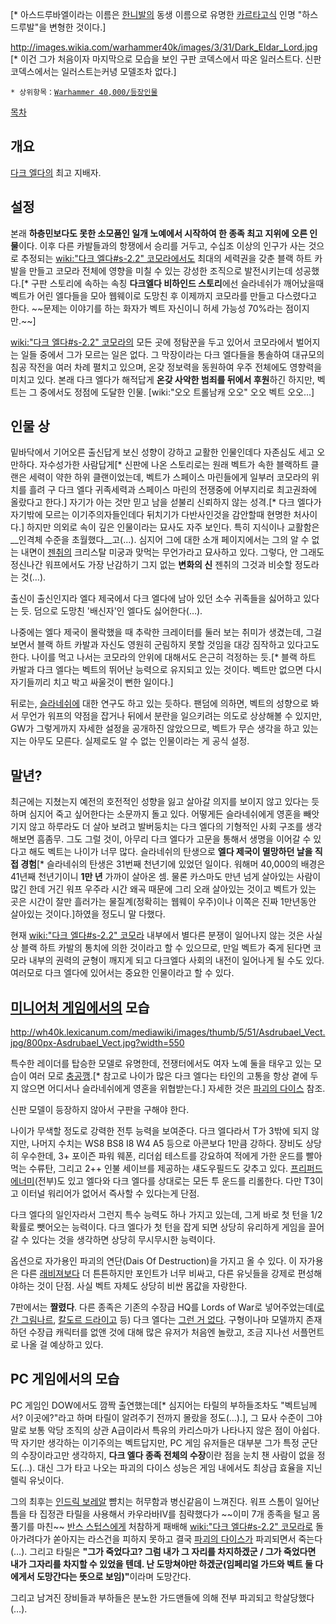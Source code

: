 {{{+1 '''Asdrubael Vect'''}}}[* 아스드루바엘이라는 이름은 [[한니발]]의 동생 이름으로 유명한 [[카르타고]]식 인명 "하스드루발"을 변형한 것이다.]

http://images.wikia.com/warhammer40k/images/3/31/Dark_Eldar_Lord.jpg [* 이건 그가 처음이자 마지막으로 모습을 보인 구판 코덱스에서 따온 일러스트다. 신판 코덱스에서는 일러스트는커녕 모델조차 없다.]

 * 상위항목：[[Warhammer 40,000/등장인물]]

[[목차]]
== 개요 ==
[[다크 엘다]]의 최고 지배자.

== 설정 ==
본래 '''하층민보다도 못한 소모품인 일개 노예에서 시작하여 한 종족 최고 지위에 오른 인물'''이다. 이후 다른 카발들과의 항쟁에서 승리를 거두고, 수십조 이상의 인구가 사는 것으로 추정되는 [[wiki:"다크 엘다#s-2.2" 코모라]]에서도 최대의 세력권을 갖춘 블랙 하트 카발을 만들고 코모라 전체에 영향을 미칠 수 있는 강성한 조직으로 발전시키는데 성공했다.[* 구판 스토리에 속하는 속칭 '''다크엘다 비하인드 스토리'''에선 슬라네쉬가 깨어났을때 벡트가 어린 엘다들을 모아 웹웨이로 도망친 후 이제까지 코모라를 만들고 다스렸다고 한다. ~~문제는 이야기를 하는 화자가 벡트 자신이니 허세 가능성 70%라는 점이지만.~~]

[[wiki:"다크 엘다#s-2.2" 코모라]]의 모든 곳에 정탐꾼을 두고 있어서 코모라에서 벌어지는 일들 중에서 그가 모르는 일은 없다. 그 막장이라는 다크 엘다들을 통솔하여 대규모의 침공 작전을 여러 차례 펼치고 있으며, 온갖 정보력을 동원하여 우주 전체에도 영향력을 미치고 있다. 본래 다크 엘다가 해적답게 '''온갖 사악한 범죄를 뒤에서 후원'''하긴 하지만, 벡트는 그 중에서도 정점에 도달한 인물. [wiki:"오오 트롤남캐 오오" 오오 벡트 오오...]

== 인물 상 ==
밑바닥에서 기어오른 출신답게 보신 성향이 강하고 교활한 인물인데다 자존심도 세고 오만하다. 자수성가한 사람답게[* 신판에 나온 스토리로는 원래 벡트가 속한 블랙하트 클랜은 세력이 약한 하위 클랜이었는데, 벡트가 스페이스 마린들에게 일부러 코모라의 위치를 흘려 구 다크 엘다 귀족세력과 스페이스 마린의 전쟁중에 어부지리로 최고권좌에 올랐다고 한다.] 자기가 아는 것만 믿고 남을 섣불리 신뢰하지 않는 성격.[* 다크 엘다가 자기밖에 모르는 이기주의자들인데다 뒤치기가 다반사인것을 감안할때 현명한 처사이다.] 하지만 의외로 속이 깊은 인물이라는 묘사도 자주 보인다. 특히 지식이나 교활함은 __인격체 수준을 초월했다__고(...). 심지어 그에 대한 소개 페이지에서는 그의 알 수 없는 내면이 [[젠취]]의 크리스탈 미궁과 맞먹는 무언가라고 묘사하고 있다. 그렇다, 안 그래도 정신나간 워프에서도 가장 난감하기 그지 없는 '''변화의 신''' 젠취의 그것과 비슷할 정도라는 것(…).

출신이 출신인지라 엘다 제국에서 다크 엘다에 남아 있던 소수 귀족들을 싫어하고 있다는 듯. 덤으로 도망친 '배신자'인 엘다도 싫어한다(…).

나중에는 엘다 제국이 몰락했을 때 추락한 크레이터를 둘러 보는 취미가 생겼는데, 그걸 보면서 블랙 하트 카발과 자신도 영원히 군림하지 못할 것임을 대강 짐작하고 있다고도 한다. 나이를 먹고 나서는 코모라의 안위에 대해서도 은근히 걱정하는 듯.[* 블랙 하트 카발과 다크 엘다는 벡트의 뛰어난 능력으로 유지되고 있는 것이다. 벡트만 없으면 다시 자기들끼리 치고 박고 싸울것이 뻔한 일이다.]

뒤로는, [[슬라네쉬]]에 대한 연구도 하고 있는 듯하다. 팬덤에 의하면, 벡트의 성향으로 봐서 무언가 워프의 약점을 잡거나 뒤에서 분란을 일으키려는 의도로 상상해볼 수 있지만, GW가 그렇게까지 자세한 설정을 공개하진 않았으므로, 벡트가 무슨 생각을 하고 있는지는 아무도 모른다. 실제로도 알 수 없는 인물이라는 게 공식 설정.

== 말년? ==
최근에는 지쳤는지 예전의 호전적인 성향을 잃고 살아갈 의지를 보이지 않고 있다는 듯 하며 심지어 죽고 싶어한다는 소문까지 돌고 있다. 어떻게든 슬라네쉬에게 영혼을 빼앗기지 않고 하루라도 더 살아 보려고 발버둥치는 다크 엘다의 기형적인 사회 구조를 생각해보면 흠좀무. 그도 그럴 것이, 아무리 다크 엘다가 고문을 통해서 생명을 이어갈 수 있다고 해도 벡트는 나이가 너무 많다. 슬라네쉬의 탄생으로 '''엘다 제국이 멸망하던 날을 직접 경험'''[* 슬라네쉬의 탄생은 31번째 천년기에 있었던 일이다. 워해머 40,000의 배경은 41년째 천년기이니 '''1만 년''' 가까이 살아온 셈. 물론 카스마도 만년 넘게 살아있는 사람이 많긴 한데 거긴 워프 우주라 시간 왜곡 때문에 그리 오래 살아있는 것이고 벡트가 있는 곳은 시간이 잘만 흘러가는 물질계(정확히는 웹웨이 우주)이나 이쪽은 진짜 1만년동안 살아있는 것이다.]하였을 정도니 말 다했다.

현재 [[wiki:"다크 엘다#s-2.2" 코모라]] 내부에서 별다른 분쟁이 일어나지 않는 것은 사실상 블랙 하트 카발의 통치에 의한 것이라고 할 수 있으므로, 만일 벡트가 죽게 된다면 코모라 내부의 권력의 균형이 깨지게 되고 다크엘다 사회의 내전이 일어나게 될 수도 있다. 여러모로 다크 엘다에 있어서는 중요한 인물이라고 할 수 있다.

== [[미니어처 게임]]에서의 모습 ==
http://wh40k.lexicanum.com/mediawiki/images/thumb/5/51/Asdrubael_Vect.jpg/800px-Asdrubael_Vect.jpg?width=550

특수한 레이더를 탑승한 모델로 유명한데, 전쟁터에서도 여자 노예 둘을 태우고 있는 모습이 여러 모로 [[충공깽]].[* 참고로 나이가 많은 다크 엘다는 타인의 고통을 항상 곁에 두지 않으면 어디서나 슬라네쉬에게 영혼을 위협받는다.] 자세한 것은 [[파괴의 다이스]] 참조.

신판 모델이 등장하지 않아서 구판을 구해야 한다. 

나이가 무색할 정도로 강력한 전투 능력을 보여준다. 다크 엘다라서 T가 3밖에 되지 않지만, 나머지 수치는 WS8 BS8 I8 W4 A5 등으로 아콘보다 1만큼 강하다. 장비도 상당히 우수한데, 3+ 포이즌 파워 웨폰, 리더쉽 테스트를 강요하여 적에게 가한 운드를 빨아먹는 수류탄, 그리고 2++ 인불 세이브를 제공하는 섀도우필드도 갖추고 있다. [[프리퍼드 에너미]](전부)도 있고 엘다와 다크 엘다를 상대로는 모든 투 운드를 리롤한다. 다만 T3이고 이터널 워리어가 없어서 즉사할 수 있다는게 단점.

다크 엘다의 일인자라서 그런지 특수 능력도 하나 가지고 있는데, 그게 바로 첫 턴을 1/2 확률로 뺏어오는 능력이다. 다크 엘다가 첫 턴을 잡게 되면 상당히 유리하게 게임을 끌어갈 수 있다는 것을 생각하면 상당히 무시무시한 능력이다.

옵션으로 자가용인 파괴의 연단(Dais Of Destruction)을 가지고 올 수 있다. 이 자가용은 다른 [[래비져]]보다 더 튼튼하지만 포인트가 너무 비싸고, 다른 유닛들을 강제로 편성해야하는 것이 단점. 사실 벡트 자체도 상당히 비싼 몸값을 자랑한다.

7판에서는 '''짤렸다'''. 다른 종족은 기존의 수장급 HQ를 Lords of War로 넣어주었는데([[로간 그림나르]], [[칼도르 드라이고]] 등) 다크 엘다는 [[그런 거 없다]]. 구형이나마 모델까지 존재하던 수장급 캐릭터를 없앤 것에 대해 많은 유저가 처음엔 놀랐고, 조금 지나선 서플먼트로 나올 걸 예상하고 있다.

== PC 게임에서의 모습 ==
PC 게임인 DOW에서도 깜짝 출연했는데[* 심지어는 타릴의 부하들조차도 "벡트님께서? 이곳에?"라고 하며 타릴이 알려주기 전까지 몰랐을 정도(…).], 그 묘사 수준이 그야말로 보통 악당 조직의 상관 A급이라서 특유의 카리스마가 나타나지 않은 점이 아쉽다. 딱 자기만 생각하는 이기주의는 벡트답지만, PC 게임 유저들은 대부분 그가 특정 군단의 수장이라고만 생각하지, '''다크 엘다 종족 전체의 수장'''이란 점을 눈치 챈 사람이 없을 정도(…). 대신 그가 타고 나오는 파괴의 다이스 성능은 게임 내에서도 최상급 효율을 지닌 렐릭 유닛이다.

그의 최후는 [[인드릭 보레알]] 뺨치는 허무함과 병신같음이 느껴진다. 워프 스톰이 일어난 틈을 타 집정관 타릴을 사용해서 카우라바Ⅳ를 침략했다가 ~~이미 7개 종족을 털고 몸풀기를 마친~~ [[반스 스텁스]]에게 처참하게 패배해 [[wiki:"다크 엘다#s-2.2" 코모라]]로 돌아가려다가 쏟아지는 라스건을 피하지 못하고 결국 [[파괴의 다이스]]가 파괴되면서 죽는다(…). 그리고 타릴은 '''"그가 죽었다고? 그럼 내가 그 자리를 차지하겠군 / 그가 죽었다면 내가 그자리를 차지할 수 있었을 텐데. 난 도망쳐야만 하겠군(임페리얼 가드와 벡트 둘 다에게서 도망간다는 뜻으로 보임)"'''이라며 도망간다.

그리고 남겨진 장비들과 부하들은 분노한 가드맨들에 의해 전부 파괴되고 학살당했다(…). 
